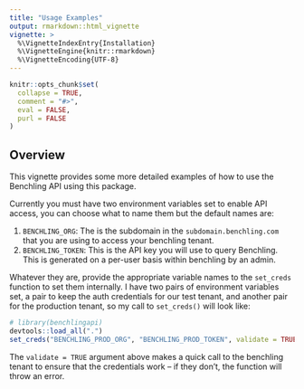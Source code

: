 ```yaml
---
title: "Usage Examples"
output: rmarkdown::html_vignette
vignette: >
  %\VignetteIndexEntry{Installation}
  %\VignetteEngine{knitr::rmarkdown}
  %\VignetteEncoding{UTF-8}
---
```


```r
knitr::opts_chunk$set(
  collapse = TRUE,
  comment = "#>",
  eval = FALSE,
  purl = FALSE
)
```

## Overview

This vignette provides some more detailed examples of how to use the Benchling
API using this package.

Currently you must have two environment variables set to enable API access, you
can choose what to name them but the default names are:

1. `BENCHLING_ORG`: The is the subdomain in the `subdomain.benchling.com` that
   you are using to access your benchling tenant.
2. `BENCHLING_TOKEN`: This is the API key you will use to query Benchling. This
   is generated on a per-user basis within benchling by an admin.

Whatever they are, provide the appropriate variable names to the `set_creds`
function to set them internally. I have two pairs of environment variables set,
a pair to keep the auth credentials for our test tenant, and another pair for
the production tenant, so my call to `set_creds()` will look like:

```r
# library(benchlingapi)
devtools::load_all(".")
set_creds("BENCHLING_PROD_ORG", "BENCHLING_PROD_TOKEN", validate = TRUE)
```

The `validate = TRUE` argument above makes a quick call to the benchling tenant
to ensure that the credentials work -- if they don't, the function will throw
an error.

